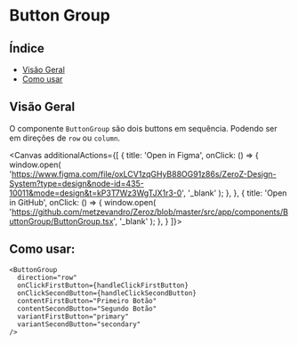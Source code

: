 
<Meta of={ButtonGroup} />

# Button Group

## Índice

- [Visão Geral](#visão-geral)
- [Como usar](#como-usar)

## Visão Geral

O componente `ButtonGroup` são dois buttons em sequência. Podendo ser em direções de `row` ou `column`.

<Canvas additionalActions={[
    {
      title: 'Open in Figma', 
      onClick: () => {
        window.open(
          'https://www.figma.com/file/oxLCV1zqGHyB88OG91z86s/ZeroZ-Design-System?type=design&node-id=435-10011&mode=design&t=kP3T7Wz3WgTJX1r3-0',
          '_blank'
        );
      },
    },
    {
      title: 'Open in GitHub',
      onClick: () => {
        window.open(
          'https://github.com/metzevandro/Zeroz/blob/master/src/app/components/ButtonGroup/ButtonGroup.tsx',
          '_blank'
        );
      },
    }
  ]}>
  <Story/>

</Canvas>
<Controls />

## Como usar:

```tsx
<ButtonGroup
  direction="row"
  onClickFirstButton={handleClickFirstButton}
  onClickSecondButton={handleClickSecondButton}
  contentFirstButton="Primeiro Botão"
  contentSecondButton="Segundo Botão"
  variantFirstButton="primary"
  variantSecondButton="secondary"
/>
```
